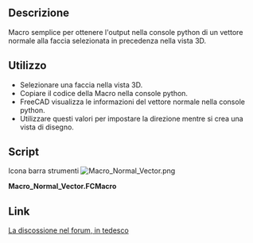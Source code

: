 <languages/>

{{Macro/it
|Name=Normal Vector Macro
|Icon=Macro_Normal_Vector.png
|Translate=Vettore normale
|Description=Fornisce un vettore normale alla faccia prescelta
|Author=ulrich1a
|Version=1.0
|Date=2016-09-26
|FCVersion=Tutte versione
|Download=[https://www.freecadweb.org/wiki/images/8/8b/Macro_Normal_Vector.png ToolBar Icon]
}}

<span id="Description"></span>
==Descrizione==

Macro semplice per ottenere l'output nella console python di un vettore normale alla faccia selezionata in precedenza nella vista 3D.

<span id="Usage"></span>
==Utilizzo==

* Selezionare una faccia nella vista 3D.
* Copiare il codice della Macro nella console python.
* FreeCAD visualizza le informazioni del vettore normale nella console python.
* Utilizzare questi valori per impostare la direzione mentre si crea una vista di disegno.

==Script==

Icona barra strumenti
[[Image:Macro_Normal_Vector.png]]

'''Macro_Normal_Vector.FCMacro'''

{{MacroCode|code=
Gui.Selection.getSelectionEx()[0].SubObjects[0].Faces[0].normalAt(0,0)
}}

==Link==
[http://forum.freecadweb.org/viewtopic.php?f=13&t=10959 La discossione nel forum, in tedesco]


{{clear}}
